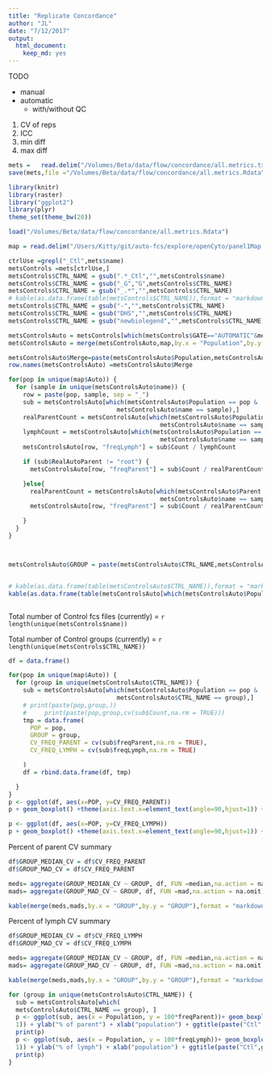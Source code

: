 ```yaml
---
title: "Replicate Concordance"
author: "JL"
date: "7/12/2017"
output: 
  html_document: 
    keep_md: yes
---
```


TODO 

- manual
- automatic
  - with/without QC
  
1. CV of reps
2. ICC
3. min diff
4. max diff
  
```r
mets =   read.delim("/Volumes/Beta/data/flow/concordance/all.metrics.txt",stringsAsFactors = FALSE,sep = "\t") 
save(mets,file ="/Volumes/Beta/data/flow/concordance/all.metrics.Rdata" )

```

```r
library(knitr)
library(raster)
library("ggplot2")
library(plyr)
theme_set(theme_bw(20))

load("/Volumes/Beta/data/flow/concordance/all.metrics.Rdata")
```

```r
map = read.delim("/Users/Kitty/git/auto-fcs/explore/openCyto/panel1Map.txt",stringsAsFactors = FALSE,sep = "\t") 

ctrlUse =grepl("_Ctl",mets$name)
metsControls =mets[ctrlUse,]
metsControls$CTRL_NAME = gsub(".*_Ctl","",metsControls$name)
metsControls$CTRL_NAME = gsub("_G","G",metsControls$CTRL_NAME)
metsControls$CTRL_NAME = gsub("_.*","",metsControls$CTRL_NAME)
# kable(as.data.frame(table(metsControls$CTRL_NAME)),format = "markdown")
metsControls$CTRL_NAME = gsub("-","",metsControls$CTRL_NAME)
metsControls$CTRL_NAME = gsub("DHS","",metsControls$CTRL_NAME)
metsControls$CTRL_NAME = gsub("newbiolegend","",metsControls$CTRL_NAME)

metsControlsAuto = metsControls[which(metsControls$GATE=="AUTOMATIC"&metsControls$QC=="FALSE"&(metsControls$Population %in% map$Auto|metsControls$Parent=="root")&metsControls$METRIC=="count"),]
metsControlsAuto = merge(metsControlsAuto,map,by.x = "Population",by.y = "Auto",all.x = TRUE)

metsControlsAuto$Merge=paste(metsControlsAuto$Population,metsControlsAuto$name,sep = "_")
row.names(metsControlsAuto) =metsControlsAuto$Merge

for(pop in unique(map$Auto)) {
  for (sample in unique(metsControlsAuto$name)) {
    row = paste(pop, sample, sep = "_")
    sub = metsControlsAuto[which(metsControlsAuto$Population == pop &
                              metsControlsAuto$name == sample),]
    realParentCount = metsControlsAuto[which(metsControlsAuto$Population == sub$RealAutoParent &
                                          metsControlsAuto$name == sample),]$Count
    lymphCount = metsControlsAuto[which(metsControlsAuto$Population == "lymph" &
                                          metsControlsAuto$name == sample),]$Count
    metsControlsAuto[row, "freqLymph"] = sub$Count / lymphCount

    if (sub$RealAutoParent != "root") {
      metsControlsAuto[row, "freqParent"] = sub$Count / realParentCount

    }else{
      realParentCount = metsControlsAuto[which(metsControlsAuto$Parent == sub$RealAutoParent &
                                          metsControlsAuto$name == sample),]$ParentCount
      metsControlsAuto[row, "freqParent"] = sub$Count / realParentCount

    }
  }
}



metsControlsAuto$GROUP = paste(metsControlsAuto$CTRL_NAME,metsControlsAuto$Population)


# kable(as.data.frame(table(metsControlsAuto$CTRL_NAME)),format = "markdown")
kable(as.data.frame(table(metsControlsAuto[which(metsControlsAuto$Population=="lymph"),]$CTRL_NAME)),format = "markdown")



```



Total number of Control fcs files (currently) = `r length(unique(metsControls$name))`

Total number of Control groups (currently) = `r length(unique(metsControls$CTRL_NAME))`

```r


df = data.frame()

for(pop in unique(map$Auto)) {
  for (group in unique(metsControlsAuto$CTRL_NAME)) {
    sub = metsControlsAuto[which(metsControlsAuto$Population == pop &
                              metsControlsAuto$CTRL_NAME == group),]
    # print(paste(pop,group,))
    #     print(paste(pop,group,cv(sub$Count,na.rm = TRUE)))
    tmp = data.frame(
      POP = pop,
      GROUP = group,
      CV_FREQ_PARENT = cv(sub$freqParent,na.rm = TRUE),
      CV_FREQ_LYMPH = cv(sub$freqLymph,na.rm = TRUE)

    )
    df = rbind.data.frame(df, tmp)

  }
}
p <- ggplot(df, aes(x=POP, y=CV_FREQ_PARENT))
p + geom_boxplot() +theme(axis.text.x=element_text(angle=90,hjust=1)) +ylab("CV of Group (freq of parent)")+xlab("population")

p <- ggplot(df, aes(x=POP, y=CV_FREQ_LYMPH))
p + geom_boxplot() +theme(axis.text.x=element_text(angle=90,hjust=1)) +ylab("CV of Group (freq of lymph)")+xlab("population")

```

Percent of parent CV summary

```r
df$GROUP_MEDIAN_CV = df$CV_FREQ_PARENT
df$GROUP_MAD_CV = df$CV_FREQ_PARENT

meds= aggregate(GROUP_MEDIAN_CV ~ GROUP, df, FUN =median,na.action = na.omit)
mads= aggregate(GROUP_MAD_CV ~ GROUP, df, FUN =mad,na.action = na.omit)

kable(merge(meds,mads,by.x = "GROUP",by.y = "GROUP"),format = "markdown")

```


Percent of lymph CV summary

```r
df$GROUP_MEDIAN_CV = df$CV_FREQ_LYMPH
df$GROUP_MAD_CV = df$CV_FREQ_LYMPH

meds= aggregate(GROUP_MEDIAN_CV ~ GROUP, df, FUN =median,na.action = na.omit)
mads= aggregate(GROUP_MAD_CV ~ GROUP, df, FUN =mad,na.action = na.omit)

kable(merge(meds,mads,by.x = "GROUP",by.y = "GROUP"),format = "markdown")

for (group in unique(metsControlsAuto$CTRL_NAME)) {
  sub = metsControlsAuto[which(
  metsControlsAuto$CTRL_NAME == group), ]
  p <- ggplot(sub, aes(x = Population, y = 100*freqParent))+ geom_boxplot() + theme(axis.text.x = element_text(angle = 90, hjust =
  1)) + ylab("% of parent") + xlab("population") + ggtitle(paste("Ctl",group,"n =",length(unique(sub$name))))
  print(p)
  p <- ggplot(sub, aes(x = Population, y = 100*freqLymph))+ geom_boxplot() + theme(axis.text.x = element_text(angle = 90, hjust =
  1)) + ylab("% of lymph") + xlab("population") + ggtitle(paste("Ctl",group,"n =",length(unique(sub$name))))
  print(p)
}

```